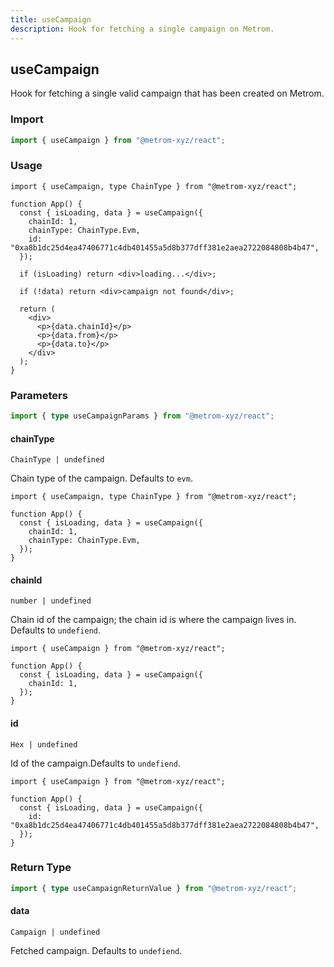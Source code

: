 ```yaml
---
title: useCampaign
description: Hook for fetching a single campaign on Metrom.
---
```



## useCampaign

Hook for fetching a single valid campaign that has been created on Metrom.

### Import

```ts
import { useCampaign } from "@metrom-xyz/react";
```

### Usage

```tsx
import { useCampaign, type ChainType } from "@metrom-xyz/react";

function App() {
  const { isLoading, data } = useCampaign({
    chainId: 1,
    chainType: ChainType.Evm,
    id: "0xa8b1dc25d4ea47406771c4db401455a5d8b377dff381e2aea2722084808b4b47",
  });

  if (isLoading) return <div>loading...</div>;

  if (!data) return <div>campaign not found</div>;

  return (
    <div>
      <p>{data.chainId}</p>
      <p>{data.from}</p>
      <p>{data.to}</p>
    </div>
  );
}
```

### Parameters

```ts
import { type useCampaignParams } from "@metrom-xyz/react";
```

#### chainType

`ChainType | undefined`

Chain type of the campaign. Defaults to `evm`.

```tsx
import { useCampaign, type ChainType } from "@metrom-xyz/react";

function App() {
  const { isLoading, data } = useCampaign({
    chainId: 1,
    chainType: ChainType.Evm,
  });
}
```

#### chainId

`number | undefined`

Chain id of the campaign; the chain id is where the campaign lives in. Defaults
to `undefiend`.

```tsx
import { useCampaign } from "@metrom-xyz/react";

function App() {
  const { isLoading, data } = useCampaign({
    chainId: 1,
  });
}
```

#### id

`Hex | undefined`

Id of the campaign.Defaults to `undefiend`.

```tsx
import { useCampaign } from "@metrom-xyz/react";

function App() {
  const { isLoading, data } = useCampaign({
    id: "0xa8b1dc25d4ea47406771c4db401455a5d8b377dff381e2aea2722084808b4b47",
  });
}
```

<QueryOptions />

### Return Type

```ts
import { type useCampaignReturnValue } from "@metrom-xyz/react";
```

#### data

`Campaign | undefined`

Fetched campaign. Defaults to `undefiend`.

<QueryResult />
